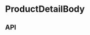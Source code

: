 
<Meta title="Components/ProductDetailBody" component={ProductDetailBody} />

# ProductDetailBody

<Preview>
  <Story name="Base component">
    <AddToCartContextProvider value={useAddToCart()}>
      <VariantSelectContextProvider
        value={useVariantSelect(ProductDetailImage.variantOptions)}
      >
        <ProductDetailBody
          className={ProductDetailBodyFixture.className}
          copy={ProductDetailBodyFixture.copy}
          definitionList={ProductDetailBodyFixture.definitionList}
          ingredients={ProductDetailBodyFixture.ingredients}
          keyIngredient={ProductDetailBodyFixture.keyIngredient}
          productName={ProductDetailBodyFixture.productName}
          theme={ProductDetailBodyFixture.theme}
        />
      </VariantSelectContextProvider>
    </AddToCartContextProvider>
  </Story>
</Preview>

## API

<Props of={ProductDetailBody} />
